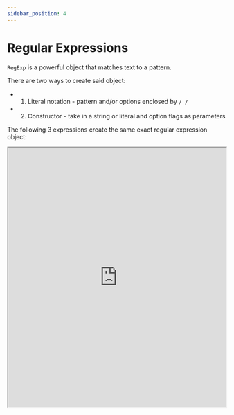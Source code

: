 ```yaml
---
sidebar_position: 4
---
```




# Regular Expressions

`RegExp` is a powerful object that matches text to a pattern.

There are two ways to create said object:

- 1) Literal notation - pattern and/or options enclosed by `/ /`

- 2) Constructor - take in a string or literal and option flags as parameters 


The following 3 expressions create the same exact regular expression object:

 <iframe
    src="https://hlab.app/s/docs/regexp_hbook"
    width="100%"
    height="600px"/>

:::info

The 'i' is one of many flags, specifically for making the search case-insensitive.

:::

Let's breakdown the regular expression `/ab+c/`: 

- `+` after b means to match at least one 'b'

- 'a' and 'c' are simply the beginning and end of the pattern

  - 'abc' matches, as well as 'abbbc'. 'ababc' does not

A great example is `/be+/`:  'bee', 'bent', 'bear' are all matches.

### Character classes and Anchors

A **character class** matches any one set of characters. 

Here are some examples:

- `[ae]` matches the "a" in "based", and "e" in "lane"

- `[^ae]` matches anything **not** in the character class - "r", "g", "n" are matched in "green"

- `[A-P]` matches any character in the range A through P

- `\w` matches any word character - "V", "e", "2", "0", **not "."** in "Ve2.0"

**Anchors** cause a match to suceed or fail based on the **current position in the string**.

They don't cause advancement through the string or consume characters.

Here's a few examples:

- `$` match must occur at the end 

- `\A` match must occur at the start of the string

- `\b` match must occur on a boundary between a word character and a non-word character

:::tip
This is a very brief introduction - to learn more about:

  - character classes, anchors, and regular expressions in general visit: [RegExp - MDN](https://developer.mozilla.org/en-US/docs/Web/JavaScript/Guide/Regular_Expressions). 

:::